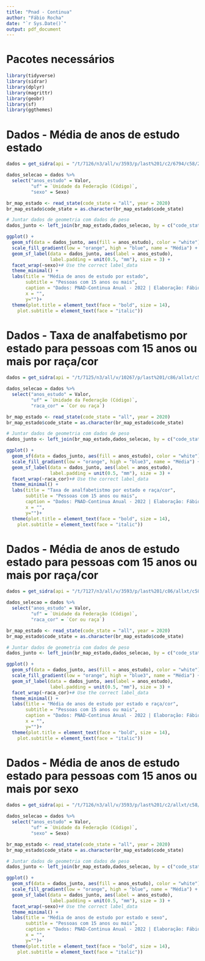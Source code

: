 ```yaml
---
title: "Pnad - Continua"
author: "Fábio Rocha"
date: "`r Sys.Date()`"
output: pdf_document
---
```


# Pacotes necessários

```r

library(tidyverse)
library(sidrar)
library(dplyr)
library(magrittr)
library(geobr)
library(sf)
library(ggthemes)

```

# Dados - Média de anos de estudo estado

```r

dados = get_sidra(api = "/t/7126/n3/all/v/3593/p/last%201/c2/6794/c58/2795/d/v3593%201")

```

```r

dados_selecao = dados %>%
  select("anos_estudo" = Valor,
         "uf" = `Unidade da Federação (Código)`,
         "sexo" = Sexo)

```

```r

br_map_estado <- read_state(code_state = "all", year = 2020)
br_map_estado$code_state = as.character(br_map_estado$code_state)

# Juntar dados de geometria com dados de peso
dados_junto <- left_join(br_map_estado,dados_selecao, by = c("code_state" = "uf"))

```

```r

ggplot() +
  geom_sf(data = dados_junto, aes(fill = anos_estudo), color = "white") +
  scale_fill_gradient(low = "orange", high = "blue", name = "Média") +
  geom_sf_label(data = dados_junto, aes(label = anos_estudo), 
                label.padding = unit(0.5, "mm"), size = 3) + 
  facet_wrap(~sexo)+# Use the correct label_data
  theme_minimal() +
  labs(title = "Média de anos de estudo por estado",
       subtitle = "Pessoas com 15 anos ou mais",
       caption = "Dados: PNAD-Continua Anual - 2022 | Elaboração: Fábio Rocha",
       x = "", 
       y="")+
  theme(plot.title = element_text(face = "bold", size = 14),
    plot.subtitle = element_text(face = "italic"))

```

# Dados - Taxa de analfabetismo por estado para pessoas com 15 anos ou mais por raça/cor

```r

dados = get_sidra(api = "/t/7125/n3/all/v/10267/p/last%201/c86/allxt/c58/2795/d/v10267%201")

```

```r

dados_selecao = dados %>%
  select("anos_estudo" = Valor,
         "uf" = `Unidade da Federação (Código)`,
         "raca_cor" = `Cor ou raça`)

```

```r

br_map_estado <- read_state(code_state = "all", year = 2020)
br_map_estado$code_state = as.character(br_map_estado$code_state)

# Juntar dados de geometria com dados de peso
dados_junto <- left_join(br_map_estado,dados_selecao, by = c("code_state" = "uf"))

```

```r
ggplot() +
  geom_sf(data = dados_junto, aes(fill = anos_estudo), color = "white") +
  scale_fill_gradient(low = "orange", high = "blue3", name = "Média") +
  geom_sf_label(data = dados_junto, aes(label = anos_estudo), 
                label.padding = unit(0.5, "mm"), size = 3) + 
  facet_wrap(~raca_cor)+# Use the correct label_data
  theme_minimal() +
  labs(title = "Taxa de analfabetistmo por estado e raça/cor",
       subtitle = "Pessoas com 15 anos ou mais",
       caption = "Dados: PNAD-Continua Anual - 2022 | Elaboração: Fábio Rocha",
       x = "", 
       y="")+
  theme(plot.title = element_text(face = "bold", size = 14),
    plot.subtitle = element_text(face = "italic"))

```


# Dados - Média de anos de estudo estado para pessoas com 15 anos ou mais por raça/cor

```r

dados = get_sidra(api = "/t/7127/n3/all/v/3593/p/last%201/c86/allxt/c58/2795/d/v3593%201")

```

```r

dados_selecao = dados %>%
  select("anos_estudo" = Valor,
         "uf" = `Unidade da Federação (Código)`,
         "raca_cor" = `Cor ou raça`)

```

```r

br_map_estado <- read_state(code_state = "all", year = 2020)
br_map_estado$code_state = as.character(br_map_estado$code_state)

# Juntar dados de geometria com dados de peso
dados_junto <- left_join(br_map_estado,dados_selecao, by = c("code_state" = "uf"))

```

```r
ggplot() +
  geom_sf(data = dados_junto, aes(fill = anos_estudo), color = "white") +
  scale_fill_gradient(low = "orange", high = "blue3", name = "Média") +
  geom_sf_label(data = dados_junto, aes(label = anos_estudo), 
                label.padding = unit(0.5, "mm"), size = 3) + 
  facet_wrap(~raca_cor)+# Use the correct label_data
  theme_minimal() +
  labs(title = "Média de anos de estudo por estado e raça/cor",
       subtitle = "Pessoas com 15 anos ou mais",
       caption = "Dados: PNAD-Continua Anual - 2022 | Elaboração: Fábio Rocha",
       x = "", 
       y="")+
  theme(plot.title = element_text(face = "bold", size = 14),
    plot.subtitle = element_text(face = "italic"))

```

# Dados - Média de anos de estudo estado para pessoas com 15 anos ou mais por sexo

```r

dados = get_sidra(api = "/t/7126/n3/all/v/3593/p/last%201/c2/allxt/c58/2795/d/v3593%201")

```

```r

dados_selecao = dados %>%
  select("anos_estudo" = Valor,
         "uf" = `Unidade da Federação (Código)`,
         "sexo" = Sexo)

```

```r

br_map_estado <- read_state(code_state = "all", year = 2020)
br_map_estado$code_state = as.character(br_map_estado$code_state)

# Juntar dados de geometria com dados de peso
dados_junto <- left_join(br_map_estado,dados_selecao, by = c("code_state" = "uf"))

```

```r

ggplot() +
  geom_sf(data = dados_junto, aes(fill = anos_estudo), color = "white") +
  scale_fill_gradient(low = "orange", high = "blue", name = "Média") +
  geom_sf_label(data = dados_junto, aes(label = anos_estudo), 
                label.padding = unit(0.5, "mm"), size = 3) + 
  facet_wrap(~sexo)+# Use the correct label_data
  theme_minimal() +
  labs(title = "Média de anos de estudo por estado e sexo",
       subtitle = "Pessoas com 15 anos ou mais",
       caption = "Dados: PNAD-Continua Anual - 2022 | Elaboração: Fábio Rocha",
       x = "", 
       y="")+
  theme(plot.title = element_text(face = "bold", size = 14),
    plot.subtitle = element_text(face = "italic"))

```

